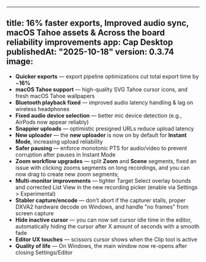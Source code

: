 ---

title: 16% faster exports, Improved audio sync, macOS Tahoe assets & Across the board reliability improvements
app: Cap Desktop
publishedAt: "2025-10-18"
version: 0.3.74
image:
------

* **Quicker exports** — export pipeline optimizations cut total export time by ~**16%**
* **macOS Tahoe support** — high-quality SVG Tahoe cursor icons, and fresh macOS Tahoe wallpapers
* **Bluetooth playback fixed** — improved audio latency handling & lag on wireless headphones
* **Fixed audio device selection** — better mic device detection (e.g., AirPods now appear reliably)
* **Snappier uploads** — optimistic presigned URLs reduce upload latency
* **New uploader** — the **new uploader** is now on by default for **Instant Mode**, increasing upload reliability
* **Safer pausing** — enforce monotonic PTS for audio/video to prevent corruption after pauses in Instant Mode
* **Zoom workflow upgrades** — split **Zoom** and **Scene** segments, fixed an issue with clicking zooms segments on long recordings, and you can now drag to create new zoom segments;
* **Multi-monitor improvements** — tighter Target Select overlay bounds and corrected List View in the new recording picker (enable via Settings > Experimental)
* **Stabler capture/encode** — don't abort if the capturer stalls, proper DXVA2 hardware decode on Windows, and handle "no frames" from screen capture
* **Hide inactive cursor** — you can now set cursor idle time in the editor, automatically hiding the cursor after X amount of seconds with a smooth fade
* **Editor UX touches** — scissors cursor shows when the Clip tool is active
* **Quality of life** — On Windows, the main window now re-opens after closing Settings/Editor